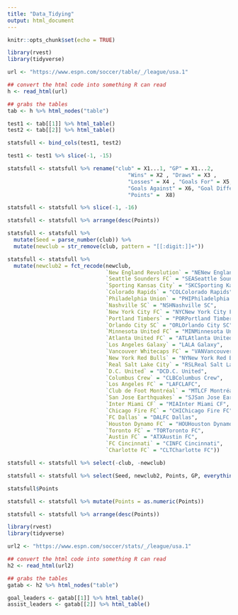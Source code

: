 ```yaml
---
title: "Data_Tidying"
output: html_document
---
```


```r
knitr::opts_chunk$set(echo = TRUE)
```

```r
library(rvest)
library(tidyverse)

url <- "https://www.espn.com/soccer/table/_/league/usa.1"

## convert the html code into something R can read
h <- read_html(url)

## grabs the tables
tab <- h %>% html_nodes("table")

test1 <- tab[[1]] %>% html_table()
test2 <- tab[[2]] %>% html_table()

statsfull <- bind_cols(test1, test2)

test1 <- test1 %>% slice(-1, -15)

statsfull <- statsfull %>% rename("club" = X1...1, "GP" = X1...2, 
                                      "Wins" = X2 , "Draws" = X3 ,
                                      "Losses" = X4 , "Goals For" = X5,
                                      "Goals Against" = X6, "Goal Differential" = X7,
                                      "Points" =  X8)

statsfull <- statsfull %>% slice(-1, -16)

statsfull <- statsfull %>% arrange(desc(Points))

statsfull <- statsfull %>% 
  mutate(Seed = parse_number(club)) %>%
  mutate(newclub = str_remove(club, pattern = "[[:digit:]]+"))

statsfull <- statsfull %>% 
  mutate(newclub2 = fct_recode(newclub, 
                               `New England Revolution` = "NENew England Revolution",
                               `Seattle Sounders FC` = "SEASeattle Sounders FC",
                               `Sporting Kansas City` = "SKCSporting Kansas City",
                               `Colorado Rapids` = "COLColorado Rapids",
                               `Philadelphia Union` = "PHIPhiladelphia Union",
                               `Nashville SC` = "NSHNashville SC",
                               `New York City FC` = "NYCNew York City FC",
                               `Portland Timbers` = "PORPortland Timbers",
                               `Orlando City SC` = "ORLOrlando City SC",
                               `Minnesota United FC` = "MINMinnesota United FC",
                               `Atlanta United FC` = "ATLAtlanta United FC",
                               `Los Angeles Galaxy` = "LALA Galaxy",
                               `Vancouver Whitecaps FC` = "VANVancouver Whitecaps",
                               `New York Red Bulls` = "NYNew York Red Bulls",
                               `Real Salt Lake City` = "RSLReal Salt Lake",
                               `D.C. United` = "DCD.C. United",
                               `Columbus Crew` = "CLBColumbus Crew",
                               `Los Angeles FC` = "LAFCLAFC",
                               `Club de Foot Montréal` = "MTLCF Montréal",
                               `San Jose Earthquakes` = "SJSan Jose Earthquakes",
                               `Inter Miami CF` = "MIAInter Miami CF",
                               `Chicago Fire FC` = "CHIChicago Fire FC",
                               `FC Dallas` = "DALFC Dallas",
                               `Houston Dynamo FC` = "HOUHouston Dynamo FC",
                               `Toronto FC` = "TORToronto FC",
                               `Austin FC` = "ATXAustin FC",
                               `FC Cincinnati` = "CINFC Cincinnati",
                               `Charlotte FC` = "CLTCharlotte FC"))

statsfull <- statsfull %>% select(-club, -newclub)

statsfull <- statsfull %>% select(Seed, newclub2, Points, GP, everything())

statsfull$Points

statsfull <- statsfull %>% mutate(Points = as.numeric(Points))

statsfull <- statsfull %>% arrange(desc(Points))
```

```r
library(rvest)
library(tidyverse)

url2 <- "https://www.espn.com/soccer/stats/_/league/usa.1"

## convert the html code into something R can read
h2 <- read_html(url2)

## grabs the tables
gatab <- h2 %>% html_nodes("table")

goal_leaders <- gatab[[1]] %>% html_table()
assist_leaders <- gatab[[2]] %>% html_table()
```

